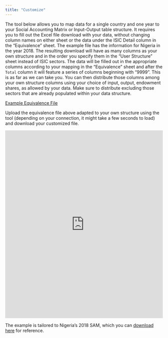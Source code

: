 ```yaml
---
title: "Customize"
---
```


The tool below allows you to map data for a single country and one year to your Social Accounting Matrix or Input-Output table structure. It requires you to fill out the Excel file download with your data, without changing column names on either sheet or the data under the ISIC Detail column in the "Equivalence" sheet. The example file has the information for Nigeria in the year 2018. The resulting download will have as many columns as your own structure and in the order you specify them in the "User Structure" sheet instead of ISIC sectors. The data will be filled out in the appropriate columns according to your mapping in the "Equivalence" sheet and after the `Total` column it will feature a series of columns beginning with "9999". This is as far as we can take you. You can then distribute those columns among your own structure columns using your choice of input, output, endowment shares, as allowed by your data. Make sure to distribute excluding those sectors that are already populated within your data structure.


<a class="btn btn-primary btn-sm btn-center" href="https://github.com/renatovargas/emdb/raw/refs/heads/master/emdb/data/sam/nga/map-emdb.xlsx" download="map-emdb.xlsx"> Example Equivalence File</a>

Upload the equivalence file above adapted to your own structure using the tool (depending on your connection, it might take a few seconds to load) and download your customized file.

::: {.center}
<iframe src="https://renatovargas.shinyapps.io/map_emdb/" 
        width="100%" 
        height="600px" 
        style="border:none;">
</iframe>
:::

The example is tailored to Nigeria's 2018 SAM, which you can [download here](https://github.com/renatovargas/emdb/raw/refs/heads/master/emdb/data/sam/nga/SAM-Nigeria-2018.xlsx) for reference.